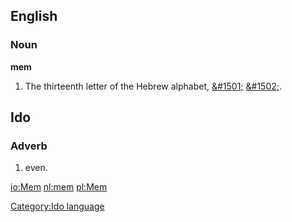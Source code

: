 ==English==

===Noun===

'''mem'''

# The thirteenth letter of the Hebrew alphabet, [[&#1501;]] [[&#1502;]].

==Ido==
[[Category:Ido language]]
===Adverb===
# even.

[[io:Mem]]
[[nl:mem]]
[[pl:Mem]]